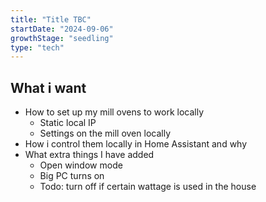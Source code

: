```yaml
---
title: "Title TBC"
startDate: "2024-09-06"
growthStage: "seedling"
type: "tech"
---
```


## What i want
- How to set up my mill ovens to work locally
    - Static local IP
    - Settings on the mill oven locally
- How i control them locally in Home Assistant and why
- What extra things I have added
    - Open window mode
    - Big PC turns on
    - Todo: turn off if certain wattage is used in the house
